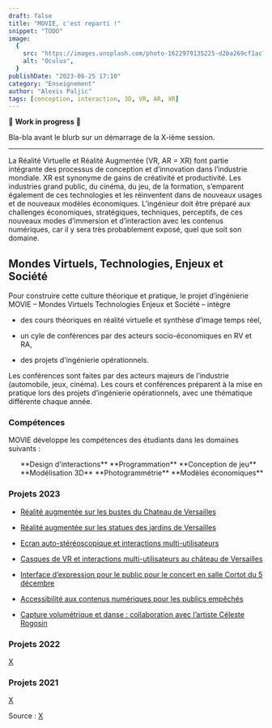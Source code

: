```yaml
---
draft: false
title: "MOVIE, c'est reparti !"
snippet: "TODO"
image:
  {
    src: "https://images.unsplash.com/photo-1622979135225-d2ba269cf1ac?&fit=crop&w=430&h=240",
    alt: "Oculus",
  }
publishDate: "2023-06-25 17:10"
category: "Enseignement"
author: "Alexis Paljic"
tags: [conception, interaction, 3D, VR, AR, XR]
---
```


🚧 **Work in progress** 🚧

Bla-bla avant le blurb sur un démarrage de la X-ième session.

---

La Réalité Virtuelle et Réalité Augmentée (VR, AR = XR) font partie intégrante des processus de conception et d’innovation dans l’industrie mondiale. XR est synonyme de gains de créativité et productivité. Les industries grand public, du cinéma, du jeu, de la formation, s’emparent également de ces technologies et les réinventent dans de nouveaux usages et de nouveaux modèles économiques. L’ingénieur doit être préparé aux challenges économiques, stratégiques, techniques, perceptifs, de ces nouveaux modes d’immersion et d’interaction avec les contenus numériques, car il y sera très probablement exposé, quel que soit son domaine.

## Mondes Virtuels, Technologies, Enjeux et Société

Pour construire cette culture théorique et pratique, le projet d’ingénierie MOVIE – Mondes Virtuels Technologies Enjeux et Société – intègre

- des cours théoriques en réalité virtuelle et synthèse d’image temps réel,

- un cyle de conférences par des acteurs socio-économiques en RV et RA,

- des projets d'ingénierie opérationnels.

Les conférences sont faites par des acteurs majeurs de l’industrie (automobile, jeux, cinéma). Les cours et conférences préparent à la mise en pratique lors des projets d’ingénierie opérationnels, avec une thématique différente chaque année.

### Compétences


MOVIE développe les compétences des étudiants dans les domaines suivants :

<ul class="ml-[10px]">
  <ListItem icon="hand-finger">**Design d'interactions**</ListItem>
  <ListItem icon="code">**Programmation**</ListItem>
  <ListItem icon="device-gamepad-2">**Conception de jeu**</ListItem>
  <ListItem icon="frustum">**Modélisation 3D**</ListItem>
  <ListItem icon="stereo-glasses">**Photogrammétrie**</ListItem>
  <ListItem icon="currency-euro">**Modèles économiques**</ListItem>
</ul>

### Projets 2023

- [Réalité augmentée sur les bustes du Chateau de Versailles](https://projet-ingenierie.minesparis.psl.eu/portfolio/projet-v1-les-statues-du-jardin-du-chateau-de-versailles/)

- [Réalité augmentée sur les statues des jardins de Versailles](https://projet-ingenierie.minesparis.psl.eu/portfolio/realite-augmentee-sur-les-statues-du-chateau-de-versailles/)

- [Ecran auto-stéréoscopique et interactions multi-utilisateurs](https://projet-ingenierie.minesparis.psl.eu/portfolio/ecran-auto-stereoscopique-et-interactions-multi-utilisateurs/)

- [Casques de VR et interactions multi-utilisateurs au château de Versailles](https://projet-ingenierie.minesparis.psl.eu/portfolio/casques-de-vr-et-interactions-multi-utilisateurs/)

- [Interface d’expression pour le public pour le concert en salle Cortot du 5 décembre](https://projet-ingenierie.minesparis.psl.eu/portfolio/casques-de-vr-et-interactions-multi-utilisateurs-2/)

- [Accessibilité aux contenus numériques pour les publics empêchés](https://projet-ingenierie.minesparis.psl.eu/portfolio/accessibilite-aux-contenus-numeriques-pour-les-publics-empeches/)

- [Capture volumétrique et danse : collaboration avec l’artiste Céleste Rogosin](https://projet-ingenierie.minesparis.psl.eu/portfolio/capture-volumetrique-et-danse-collaboration-avec-lartiste-celeste-rogosin/)

### Projets 2022

[X](https://youtube.com/playlist?list=PLls-9b6cnD1xr21ORUI12m90pMZ1X55U0)

### Projets 2021

[X](https://youtube.com/playlist?list=PLls-9b6cnD1xxtzjuw93aO4GrU_jy3RMn)

Source : [X](https://projet-ingenierie.minesparis.psl.eu/projet-movie/)
